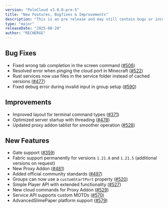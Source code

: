 ```yaml
---
version: "PoloCloud v3.0.0-pre-5"
title: "New Features, Bugfixes & Improvements"
description: "This is an pre release and may still contain bugs or incomplete features. It is intended for testing and feedback purposes. Users may encounter occasional instability or unexpected behavior."
type: "major"
releaseDate: "2025-08-20"
author: "RECHERGG"
---
```


## Bug Fixes
- Fixed wrong tab completion in the screen command ([#506](https://github.com/HttpMarco/polocloud/issues/506))
- Resolved error when pinging the cloud port in Minecraft ([#522](https://github.com/HttpMarco/polocloud/issues/522))
- Rust services now use files in the service folder instead of cached versions ([#477](https://github.com/HttpMarco/polocloud/issues/477))
- Fixed debug error during invalid input in group setup ([#590](https://github.com/HttpMarco/polocloud/issues/590))

## Improvements
- Improved layout for terminal command types ([#371](https://github.com/HttpMarco/polocloud/issues/371))
- Optimized server startup with threading ([#478](https://github.com/HttpMarco/polocloud/issues/478))
- Updated proxy addon tablist for smoother operation ([#528](https://github.com/HttpMarco/polocloud/issues/528))

## New Features
- Gate support ([#359](https://github.com/HttpMarco/polocloud/issues/359))
- Fabric support permanently for versions `1.21.8` and `1.21.5` (additional versions on request)
- New Proxy Addon ([#481](https://github.com/HttpMarco/polocloud/issues/481))
- Added official community standards ([#497](https://github.com/HttpMarco/polocloud/issues/497))
- Groups can now use a `customStartPort` property ([#520](https://github.com/HttpMarco/polocloud/issues/520))
- Simple Player API with extended functionality ([#527](https://github.com/HttpMarco/polocloud/issues/527))
- New cloud commands for Proxy Addon ([#529](https://github.com/HttpMarco/polocloud/issues/529))
- Service API supports custom MOTDs ([#570](https://github.com/HttpMarco/polocloud/issues/570))
- AdvancedSlimePaper platform support ([#579](https://github.com/HttpMarco/polocloud/issues/579))